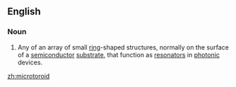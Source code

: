==English==

===Noun===
{{en-noun}}

#  {{lb|en|physics}} Any of an array of small [[ring]]-shaped structures, normally on the surface of a [[semiconductor]] [[substrate]], that function as [[resonator]]s in [[photonic]] devices.

[[zh:microtoroid]]